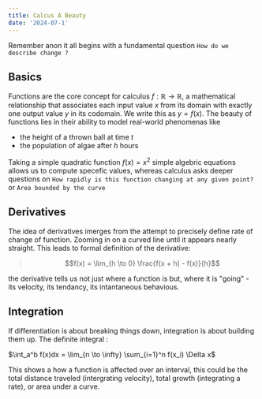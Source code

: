 ```yaml
---
title: Calcus A Beauty
date: '2024-07-1'
---
```


Remember anon it all begins with a fundamental question `How do we describe change ?`

## Basics
Functions are the core concept for calculus $f: \mathbb{R} \rightarrow \mathbb{R}$, a mathematical relationship that associates each input value $x$ from its domain with exactly one output value $y$ in its codomain. We write this as $y=f(x)$. The beauty of functions lies in their ability to model real-world phenomenas like
- the height of a thrown ball at time $t$
- the population of algae after $h$ hours

Taking a simple quadratic function $f(x) = x^2$ simple algebric equations allows us to compute specefic values, whereas calculus asks deeper questions on `How rapidly is this function changing at any given point?` or `Area bounded by the curve`

## Derivatives
The idea of derivatives imerges from the attempt to precisely define rate of change of function. Zooming in on a curved line until it appears nearly straight. This leads to formal definition of the derivative:
> $$f(x) = \lim_{h \to 0} \frac{f(x + h) - f(x)}{h}$$

the derivative tells us not just where a function is but, where it is "going" - its velocity, its tendancy, its intantaneous behavious.

## Integration
If differentiation is about breaking things down, integration is about building them up. The definite integral :

$\int_a^b f(x)dx = \lim_{n \to \infty} \sum_{i=1}^n f(x_i) \Delta x$

This shows a how a function is affected over an interval, this could be the total distance traveled (intergrating velocity), total growth (integrating a rate), or area under a curve. 

